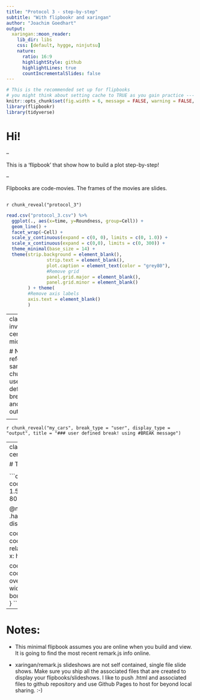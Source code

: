 ```yaml
---
title: "Protocol 3 - step-by-step"
subtitle: "With flipbookr and xaringan"
author: "Joachim Goedhart"
output:
  xaringan::moon_reader:
    lib_dir: libs
    css: [default, hygge, ninjutsu]
    nature:
      ratio: 16:9
      highlightStyle: github
      highlightLines: true
      countIncrementalSlides: false
---
```



```r
# This is the recommended set up for flipbooks
# you might think about setting cache to TRUE as you gain practice --- building flipbooks from scratch can be time consuming
knitr::opts_chunk$set(fig.width = 6, message = FALSE, warning = FALSE, comment = "", cache = F)
library(flipbookr)
library(tidyverse)
```



# Hi!

--

This is a 'flipbook' that show how to build a plot step-by-step!

--

Flipbooks are code-movies.  The frames of the movies are slides. 


<!-- get a flipbook version of the my_cars code chunk - pauses are where parentheses are balanced -->
---

`r chunk_reveal("protocol_3")`

```r
read.csv("protocol_3.csv") %>%
  ggplot(., aes(x=time, y=Roundness, group=Cell)) +
  geom_line() +
  facet_wrap(~Cell) +
  scale_y_continuous(expand = c(0, 0), limits = c(0, 1.0)) + 
  scale_x_continuous(expand = c(0,0), limits = c(0, 300)) +
  theme_minimal(base_size = 14) + 
  theme(strip.background = element_blank(),
               strip.text = element_blank(),
               plot.caption = element_text(color = "grey80"),
               #Remove grid
               panel.grid.major = element_blank(),
               panel.grid.minor = element_blank()
        ) + theme(        
        #Remove axis labels
        axis.text = element_blank()
        )

```

---
class: inverse, center, middle


# Next up:  refer to same chunk, but use user defined breakpoints, and display output only






<!-- get another flipbook version of the my_cars code chunk, this time at the defined breaks and only showing output -->
---

`r chunk_reveal("my_cars", break_type = "user", display_type = "output", title = "### user defined break! using #BREAK message")`



---
class: inverse, center, middle

# The End




<!-- adjust font size in this css code chunk, currently 80 -->

```css
.remark-code{line-height: 1.5; font-size: 80%}

@media print {
  .has-continuation {
    display: block;
  }
}

code.r.hljs.remark-code{
  position: relative;
  overflow-x: hidden;
}


code.r.hljs.remark-code:hover{
  overflow-x:visible;
  width: 500px;
  border-style: solid;
}
```



---

# Notes: 

- This minimal flipbook assumes you are online when you build and view.  It is going to find the most recent remark.js info online.

- xaringan/remark.js slideshows are not self contained, single file slide shows.  Make sure you ship all the associated files that are created to display your flipbooks/slideshows.  I like to push .html and associated files to github repository and use Github Pages to host for beyond local sharing. :-)

